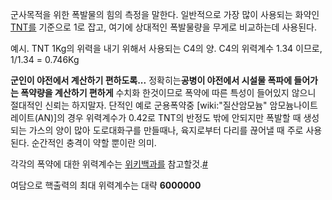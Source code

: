 군사목적을 위한 폭발물의 힘의 측정을 말한다. 일반적으로 가장 많이 사용되는 화약인 [[TNT]]를 기준으로 1로 잡고, 여기에 상대적인 폭발물량을 무게로 비교하는데 사용된다.

예시.
TNT 1Kg의 위력을 내기 위해서 사용되는 C4의 양.
C4의 위력계수 1.34 이므로, 1/1.34 = 0.746Kg

'''군인이 야전에서 계산하기 편하도록...''' 정확히는''' 공병이 야전에서 시설물 폭파에 들어가는 폭약량을 계산하기 편하게''' 수치화 한것이므로 폭약에 따른 특성이 들어있지 않으니 절대적인 신뢰는 하지말자. 단적인 예로 군용폭약중 [wiki:"질산암모늄" 암모늄나이트레이트(AN)]의 경우 위력계수가 0.42로 TNT의 반정도 밖에 안되지만 폭발할 때 생성되는 가스의 양이 많아 도로대화구를 만들때나, 육지로부터 다리를 끊어낼 때 주로 사용된다. 순간적인 충격이 약할 뿐이란 의미.

각각의 폭약에 대한 위력계수는 [[위키백과]]를 참고할것.[http://ko.wikipedia.org/wiki/RE_%EA%B3%84%EC%88%98 #]

여담으로 핵출력의 최대 위력계수는 대략 '''6000000'''
